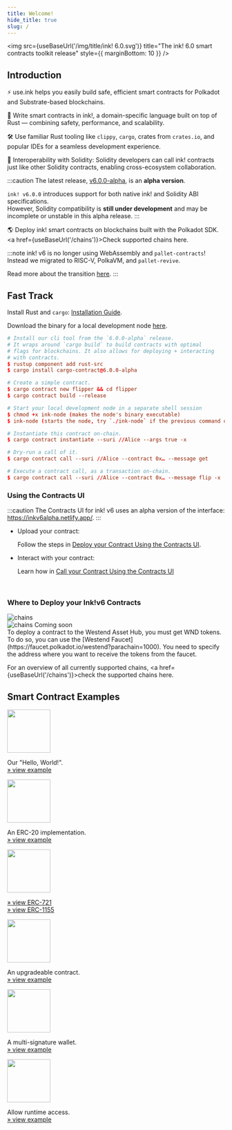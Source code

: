 ```yaml
---
title: Welcome!
hide_title: true
slug: /
---
```


<head>
    <meta name="title" content="ink! Developer Documentation" />
    <meta
      name="description"
      content="Developer docs for ink!, the Rust smart contract language of Polkadot. Running on RISC-V and PolkaVM."
    />
    <meta name="keywords" content="Smart contracts, Rust, Polkadot, PolkaVM, RISC-V" />
    <meta property="og:title" content="ink! Developer Documentation" />
    <meta property="og:description" content="Developer docs for ink!, the Rust smart contract language of Polkadot. Running on RISC-V and PolkaVM." />
</head>


<img src={useBaseUrl('/img/title/ink! 6.0.svg')} title="The ink! 6.0 smart contracts toolkit release" style={{ marginBottom: 10 }} />

## Introduction

⚡️ use.ink helps you easily build safe, efficient smart contracts for Polkadot and Substrate-based blockchains.

🚀 Write smart contracts in ink!, a domain-specific language built on top of Rust — combining safety, performance, and scalability.

🛠 Use familiar Rust tooling like <code>clippy</code>, <code>cargo</code>, crates from <code>crates.io</code>, and popular IDEs for a seamless development experience.

🤝 Interoperability with Solidity: Solidity developers can call ink! contracts just like other Solidity contracts, enabling cross-ecosystem collaboration.

:::caution
The latest release, [v6.0.0-alpha](https://github.com/use-ink/ink/releases/tag/v6.0.0-alpha), is an **alpha version**.

`ink! v6.0.0` introduces support for both native ink! and Solidity ABI specifications.  
However, Solidity compatibility is **still under development** and may be incomplete or unstable in this alpha release.
:::

🌎 Deploy ink! smart contracts on blockchains built with the Polkadot SDK. <a href={useBaseUrl('/chains')}>Check supported chains here.</a>

:::note
ink! v6 is no longer using WebAssembly and `pallet-contracts`!
Instead we migrated to RISC-V, PolkaVM, and `pallet-revive`.

Read more about the transition [here](../faq/migrating-from-ink-5-to-6.md).
:::

## Fast Track

Install Rust and `cargo`: [Installation Guide](https://doc.rust-lang.org/cargo/getting-started/installation.html).

Download the binary for a local development node [here](https://github.com/use-ink/ink-node/releases).

```toml
# Install our cli tool from the `6.0.0-alpha` release.
# It wraps around `cargo build` to build contracts with optimal
# flags for blockchains. It also allows for deploying + interacting
# with contracts.
$ rustup component add rust-src
$ cargo install cargo-contract@6.0.0-alpha

# Create a simple contract.
$ cargo contract new flipper && cd flipper
$ cargo contract build --release

# Start your local development node in a separate shell session
$ chmod +x ink-node (makes the node's binary executable)
$ ink-node (starts the node, try `./ink-node` if the previous command doesn't work)

# Instantiate this contract on-chain.
$ cargo contract instantiate --suri //Alice --args true -x

# Dry-run a call of it.
$ cargo contract call --suri //Alice --contract 0x… --message get

# Execute a contract call, as a transaction on-chain.
$ cargo contract call --suri //Alice --contract 0x… --message flip -x
```

### Using the Contracts UI
:::caution
The Contracts UI for ink! v6 uses an alpha version of the interface: https://inkv6alpha.netlify.app/.
:::

- Upload your contract:

    Follow the steps in [Deploy your Contract Using the Contracts UI](../getting-started/deploying.md#using-the-contracts-ui).

- Interact with your contract:

    Learn how in [Call your Contract Using the Contracts UI](../getting-started/calling.md#using-the-contracts-ui)

<br/>

### Where to Deploy your Ink!v6 Contracts
<div className="grid grid-cols-2 gap-4 lg:grid-cols-3">
  <img
    src={useBaseUrl('/img/chains/assethub.svg')}
    alt="chains"
    className="w-full h-full mx-auto mix-blend-lighten max-h-[48px]"
  />

  <div className="flex flex-col items-center justify-center text-center">
    <img
      src={useBaseUrl('/img/chains/polkadot-pop-network.svg')}
      alt="chains"
      className="w-auto h-[48px] mx-auto mix-blend-lighten font-freude"
    />
    <span className="mt-2 px-3 py-1 text-sm font-bold text-grey rounded-full shadow-md">
      Coming soon
    </span>
  </div>
</div>
To deploy a contract to the Westend Asset Hub, you must get WND tokens. To do so, you can use the [Westend Faucet](https://faucet.polkadot.io/westend?parachain=1000). You need to specify the address where you want to receive the tokens from the faucet.

For an overview of all currently supported chains, <a href={useBaseUrl('/chains')}>check the supported chains here.</a>

## Smart Contract Examples

<div className="grid grid-cols-1 md:grid-cols-2 xl:grid-cols-3 gap-4">
    <div class="bubble-box [&_p]:!mb-0">
        <a href="https://github.com/use-ink/ink-examples/tree/main/flipper"><img src={useBaseUrl('/img/icons/flipper.svg')} width="100" /></a>
        <p class="mb-0 text-center">
            Our "Hello, World!".<br/>
            <a href="https://github.com/use-ink/ink-examples/tree/main/flipper">» view example</a>
        </p>
    </div>
    <div class="bubble-box [&_p]:!mb-0">
        <a href="https://github.com/use-ink/ink-examples/tree/main/erc20"><img src={useBaseUrl('/img/icons/erc20.svg')} width="100" /></a>
        <p class="text-center text-red-500">
            An ERC-20 implementation.<br/>
            <a href="https://github.com/use-ink/ink-examples/tree/main/erc20">» view example</a>
        </p>
    </div>
    <div class="bubble-box [&_p]:!mb-0">
        <a href="https://github.com/use-ink/ink-examples/tree/main/erc721"><img src={useBaseUrl('/img/icons/nft.svg')} width="100" /></a>
        <p class="text-center">
            <a href="https://github.com/use-ink/ink-examples/tree/main/erc721">» view ERC-721</a>
            <br/>
            <a href="https://github.com/use-ink/ink-examples/tree/main/erc1155">» view ERC-1155</a>
        </p>
    </div>
    <div class="bubble-box [&_p]:!mb-0">
        <a href="https://github.com/use-ink/ink-examples/tree/main/upgradeable-contracts"><img src={useBaseUrl('/img/icons/upgradable.svg')} width="100" /></a>
        <p class="text-center">
            An upgradeable contract.<br/>
            <a href="https://github.com/use-ink/ink-examples/tree/main/upgradeable-contracts">» view example</a>
        </p>
    </div>
    <div class="bubble-box [&_p]:!mb-0">
        <a href="https://github.com/use-ink/ink-examples/tree/main/multisig"><img src={useBaseUrl('/img/icons/multisig.svg')} width="100" /></a>
        <p class="text-center">
            A multi-signature wallet.<br/>
            <a href="https://github.com/use-ink/ink-examples/tree/main/multisig">» view example</a>
        </p>
    </div>
    <div class="bubble-box [&_p]:!mb-0">
        <a href="https://github.com/use-ink/ink-examples/tree/main/rand-extension"><img src={useBaseUrl('/img/icons/rand-extension.svg')} width="100" /></a>
        <p class="text-center">
            Allow runtime access.<br/>
            <a href="https://github.com/use-ink/ink-examples/tree/main/rand-extension">» view example</a>
        </p>
    </div>
</div>

